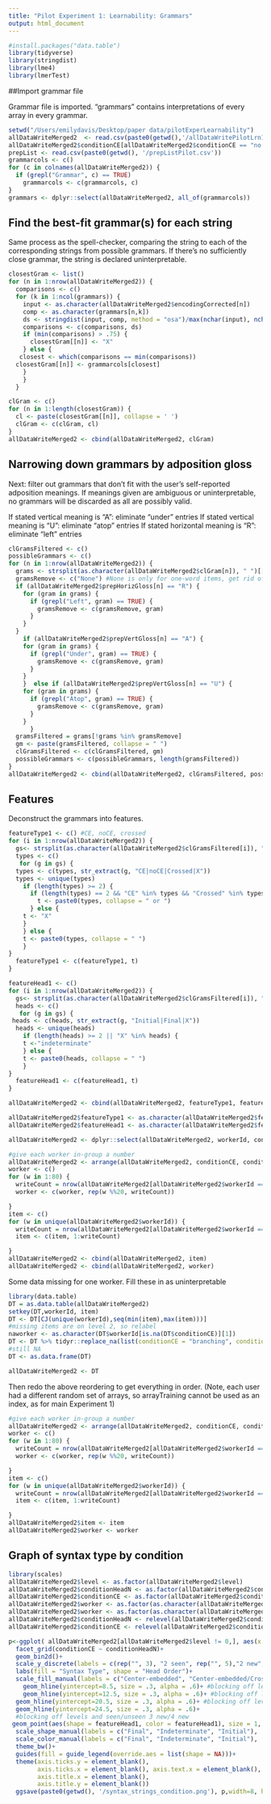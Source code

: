 ```yaml
---
title: "Pilot Experiment 1: Learnability: Grammars"
output: html_document
---
```

```r
#install.packages("data.table")
library(tidyverse)
library(stringdist)
library(lme4)
library(lmerTest)
```

##Import grammar file

Grammar file is imported. "grammars" contains interpretations of every array in every grammar. 
```r
setwd("/Users/emilydavis/Desktop/paper data/pilotExperLearnability")
allDataWriteMerged2  <- read.csv(paste0(getwd(),'/allDataWritePilotLrn1Gram.csv'))
allDataWriteMerged2$conditionCE[allDataWriteMerged2$conditionCE == "no center-embedding"] <- "branching"
prepList <- read.csv(paste0(getwd(), '/prepListPilot.csv'))
grammarcols <- c()
for (c in colnames(allDataWriteMerged2)) {
  if (grepl("Grammar", c) == TRUE)
    grammarcols <- c(grammarcols, c)
}
grammars <- dplyr::select(allDataWriteMerged2, all_of(grammarcols))
```

## Find the best-fit grammar(s) for each string

Same process as the spell-checker, comparing the string to each of the corresponding strings from possible grammars. If there's no sufficiently close grammar, the string is declared uninterpretable. 
```r
closestGram <- list()
for (n in 1:nrow(allDataWriteMerged2)) {
  comparisons <- c()
  for (k in 1:ncol(grammars)) {
    input <- as.character(allDataWriteMerged2$encodingCorrected[n])
    comp <- as.character(grammars[n,k])
    ds <- stringdist(input, comp, method = "osa")/max(nchar(input), nchar(comp))
    comparisons <- c(comparisons, ds)
    if (min(comparisons) > .75) {
      closestGram[[n]] <- "X"
    } else {
   closest <- which(comparisons == min(comparisons))
  closestGram[[n]] <- grammarcols[closest]
    }
    }
  }

clGram <- c()
for (n in 1:length(closestGram)) {
  cl <- paste(closestGram[[n]], collapse = ' ')
  clGram <- c(clGram, cl)
}
allDataWriteMerged2 <- cbind(allDataWriteMerged2, clGram)
```

## Narrowing down grammars by adposition gloss

Next: filter out grammars that don't fit with the user's self-reported adposition meanings. If meanings given are ambiguous or uninterpretable, no grammars will be discarded as all are possibly valid. 

If stated vertical meaning is "A": eliminate "under" entries
If stated vertical meaning is "U": eliminate "atop" entries
If stated horizontal meaning is "R": eliminate "left" entries

```r
clGramsFiltered <- c()
possibleGrammars <- c()
for (n in 1:nrow(allDataWriteMerged2)) {
  grams <- strsplit(as.character(allDataWriteMerged2$clGram[n]), " ")[[1]]
  gramsRemove <- c("None") #None is only for one-word items, get rid of it. 
  if (allDataWriteMerged2$prepHorizGloss[n] == "R") {
    for (gram in grams) {
      if (grepl("Left", gram) == TRUE) {
        gramsRemove <- c(gramsRemove, gram)
      }
    }
  }
    if (allDataWriteMerged2$prepVertGloss[n] == "A") {
    for (gram in grams) {
      if (grepl("Under", gram) == TRUE) {
        gramsRemove <- c(gramsRemove, gram)
      }
    }
    }  else if (allDataWriteMerged2$prepVertGloss[n] == "U") {
    for (gram in grams) {
      if (grepl("Atop", gram) == TRUE) {
        gramsRemove <- c(gramsRemove, gram)
      }
    }
      }
  gramsFiltered = grams[!grams %in% gramsRemove]
  gm <- paste(gramsFiltered, collapse = " ")
  clGramsFiltered <- c(clGramsFiltered, gm)
  possibleGrammars <- c(possibleGrammars, length(gramsFiltered))
}
allDataWriteMerged2 <- cbind(allDataWriteMerged2, clGramsFiltered, possibleGrammars)
```

## Features

Deconstruct the grammars into features. 

```r
featureType1 <- c() #CE, noCE, crossed
for (i in 1:nrow(allDataWriteMerged2)) {
  gs<- strsplit(as.character(allDataWriteMerged2$clGramsFiltered[i]), " ")[[1]]
  types <- c()
   for (g in gs) {
  types <- c(types, str_extract(g, "CE|noCE|Crossed|X"))
  types <- unique(types)
    if (length(types) >= 2) {
      if (length(types) == 2 && "CE" %in% types && "Crossed" %in% types) {
        t <- paste0(types, collapse = " or ")
      } else {
    t <- "X"
    }
    } else {
    t <- paste0(types, collapse = " ")
    }
}
  featureType1 <- c(featureType1, t)
}

featureHead1 <- c() 
for (i in 1:nrow(allDataWriteMerged2)) {
  gs<- strsplit(as.character(allDataWriteMerged2$clGramsFiltered[i]), " ")[[1]]
  heads <- c()
   for (g in gs) {
 heads <- c(heads, str_extract(g, "Initial|Final|X"))
  heads <- unique(heads)
    if (length(heads) >= 2 || "X" %in% heads) {
 	t <-"indeterminate"
    } else {
    t <- paste0(heads, collapse = " ")
    }
}
  featureHead1 <- c(featureHead1, t)
}

allDataWriteMerged2 <- cbind(allDataWriteMerged2, featureType1, featureHead1)

allDataWriteMerged2$featureType1 <- as.character(allDataWriteMerged2$featureType1)
allDataWriteMerged2$featureHead1 <- as.character(allDataWriteMerged2$featureHead1)
```

```r
allDataWriteMerged2 <- dplyr::select(allDataWriteMerged2, workerId, conditionCE, conditionHeadN, level, seenInTraining, arrayTraining, featureHead1, featureType1, normedCorrectness, clGramsFiltered, prepHorizGloss, prepVertGloss)
```


```r
#give each worker in-group a number
allDataWriteMerged2 <- arrange(allDataWriteMerged2, conditionCE, conditionHeadN, workerId, level, desc(seenInTraining))
worker <- c()
for (w in 1:80) {
  writeCount = nrow(allDataWriteMerged2[allDataWriteMerged2$workerId == unique(allDataWriteMerged2$workerId)[w],])
  worker <- c(worker, rep(w %%20, writeCount))

}
item <- c()
for (w in unique(allDataWriteMerged2$workerId)) {
  writeCount = nrow(allDataWriteMerged2[allDataWriteMerged2$workerId == w,])
  item <- c(item, 1:writeCount)

}
allDataWriteMerged2 <- cbind(allDataWriteMerged2, item)
allDataWriteMerged2 <- cbind(allDataWriteMerged2, worker)
```

Some data missing for one worker. Fill these in as uninterpretable 

```r
library(data.table)
DT = as.data.table(allDataWriteMerged2)
setkey(DT,workerId, item)
DT <- DT[CJ(unique(workerId),seq(min(item),max(item)))]
#missing items are on level 2, so relabel 
naworker <- as.character(DT$workerId[is.na(DT$conditionCE)][1])
DT <- DT %>% tidyr::replace_na(list(conditionCE = "branching", conditionHeadN = "head initial", featureType1 = "X", featureHead1 = "indeterminate", worker = 8, level = 2, seenInTraining = "True", clGramsFiltered = "", normedCorrectness = mean(na.omit(DT$normedCorrectness[DT$workerId == naworker]))))
#still NA
DT <- as.data.frame(DT)

allDataWriteMerged2 <- DT
```


Then redo the above reordering to get everything in order. (Note, each user had a different random set of arrays, so arrayTraining cannot be used as an index, as for main Experiment 1)
```r
#give each worker in-group a number
allDataWriteMerged2 <- arrange(allDataWriteMerged2, conditionCE, conditionHeadN, workerId, level, desc(seenInTraining))
worker <- c()
for (w in 1:80) {
  writeCount = nrow(allDataWriteMerged2[allDataWriteMerged2$workerId == unique(allDataWriteMerged2$workerId)[w],])
  worker <- c(worker, rep(w %%20, writeCount))

}
item <- c()
for (w in unique(allDataWriteMerged2$workerId)) {
  writeCount = nrow(allDataWriteMerged2[allDataWriteMerged2$workerId == w,])
  item <- c(item, 1:writeCount)

}
allDataWriteMerged2$item <- item
allDataWriteMerged2$worker <- worker
```

## Graph of syntax type by condition

```r
library(scales)
allDataWriteMerged2$level <- as.factor(allDataWriteMerged2$level)
allDataWriteMerged2$conditionHeadN <- as.factor(allDataWriteMerged2$conditionHeadN)
allDataWriteMerged2$conditionCE <- as.factor(allDataWriteMerged2$conditionCE)
allDataWriteMerged2$worker <- as.factor(as.character(allDataWriteMerged2$worker))
allDataWriteMerged2$worker <- as.factor(as.character(allDataWriteMerged2$worker))
allDataWriteMerged2$conditionHeadN <- relevel(allDataWriteMerged2$conditionHeadN, "head initial", "head final")
allDataWriteMerged2$conditionCE <- relevel(allDataWriteMerged2$conditionCE, "center-embedding")
```

```r
p<-ggplot( allDataWriteMerged2[allDataWriteMerged2$level != 0,], aes(x = worker, y = as.factor(item), fill = featureType1)) +
  facet_grid(conditionCE ~ conditionHeadN)+
  geom_bin2d()+
  scale_y_discrete(labels = c(rep("", 3), "2 seen", rep("", 5),"2 new", rep("", 5),"3 seen", rep("", 5),"3 new", rep("", 7),"4 new", rep("", 6)))+
  labs(fill = "Syntax Type", shape = "Head Order")+
  scale_fill_manual(labels = c("Center-embedded", "Center-embedded/Crossed","Crossed", "Branching", "Uninterpretable"),  values =  hue_pal()(5)) +
    geom_hline(yintercept=8.5, size = .3, alpha = .6)+ #blocking off levels and seen/unseen: 2 seen
    geom_hline(yintercept=12.5, size = .3, alpha = .6)+ #blocking off levels and seen/unseen 2 new
  geom_hline(yintercept=20.5, size = .3, alpha = .6)+ #blocking off levels and seen/unseen 3 seen
  geom_hline(yintercept=24.5, size = .3, alpha = .6)+ 
  #blocking off levels and seen/unseen 3 new/4 new
 geom_point(aes(shape = featureHead1, color = featureHead1), size = 1, position = position_nudge(y = 0.0))+
  scale_shape_manual(labels = c("Final", "Indeterminate", "Initial"),  values =c(4, 1, NA)) +
  scale_color_manual(labels = c("Final", "Indeterminate", "Initial"),  values =c("black", "black", NA), guide = FALSE)+ 
  theme_bw()+
  guides(fill = guide_legend(override.aes = list(shape = NA)))+
  theme(axis.ticks.y = element_blank(), 
        axis.ticks.x = element_blank(), axis.text.x = element_blank(),
        axis.title.x = element_blank(),
        axis.title.y = element_blank())
  ggsave(paste0(getwd(), '/syntax_strings_condition.png'), p,width=8, height=8)
```

